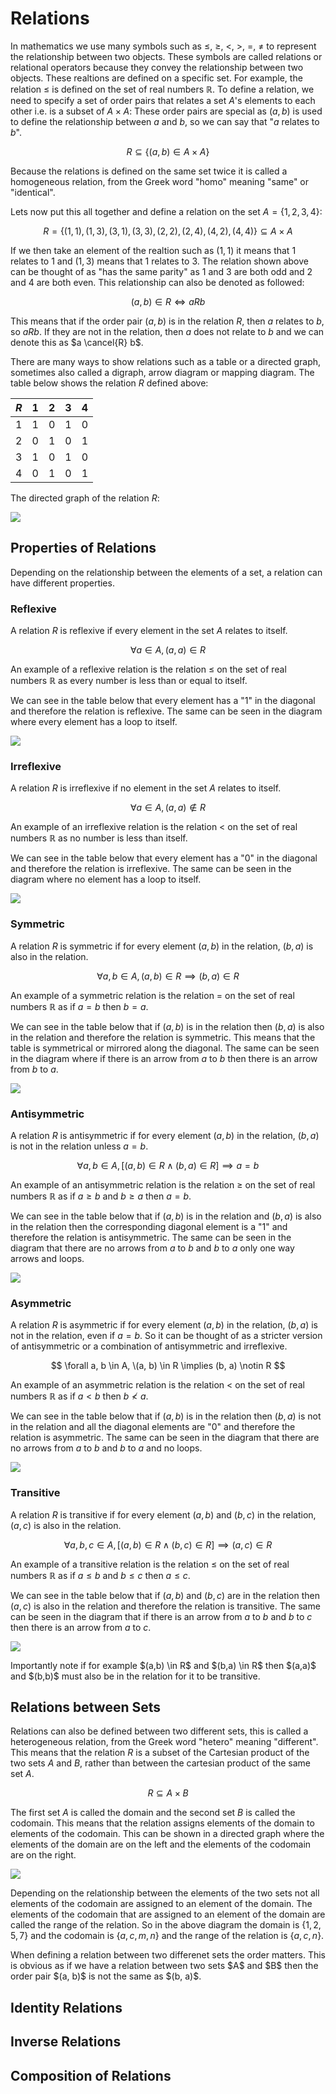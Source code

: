 
# Relations

In mathematics we use many symbols such as $\leq$, $\geq$, $<$, $>$, $=$, $\neq$ to represent the relationship between two objects. These symbols are called relations or relational operators because they convey the relationship between two objects.
These realtions are defined on a specific set. For example, the relation $\leq$ is defined on the set of real numbers $\mathbb{R}$. To define a relation, we need to specify a set of order pairs that relates a set $A$'s elements to each other i.e. is a subset of $A \times A$:
These order pairs are special as $(a, b)$ is used to define the relationship between $a$ and $b$, so we can say that "$a$ relates to $b$". 

$$
R \subseteq \{(a, b) \in A \times A\}
$$

Because the relations is defined on the same set twice it is called a homogeneous relation, from the Greek word "homo" meaning "same" or "identical".

Lets now put this all together and define a relation on the set $A = \{1, 2, 3, 4\}$:

$$
R = \{(1, 1), (1, 3), (3, 1), (3, 3), (2, 2), (2, 4), (4, 2), (4, 4)\} \subseteq A \times A
$$

If we then take an element of the realtion such as $(1, 1)$ it means that $1$ relates to $1$ and $(1, 3)$ means that $1$ relates to $3$. The relation shown above can be thought of as "has the same parity" as $1$ and $3$ are both odd and $2$ and $4$ are both even.
This relationship can also be denoted as followed:

$$
(a, b) \in R \iff aRb
$$

This means that if the order pair $(a, b)$ is in the relation $R$, then $a$ relates to $b$, so $aRb$. If they are not in the relation, then $a$ does not relate to $b$ and we can denote this as $a \cancel{R} b$.

There are many ways to show relations such as a table or a directed graph, sometimes also called a digraph, arrow diagram or mapping diagram. The table below shows the relation $R$ defined above:

| $R$ | 1 | 2 | 3 | 4 |
|---|---|---|---|---|
|1|1|0|1|0|
|2|0|1|0|1|
|3|1|0|1|0|
|4|0|1|0|1|

The directed graph of the relation $R$:

<Image 
    src="/maths/relationsDiagram.png"
    caption="A directed graph of the relation above."
    width={500}
/>

## Properties of Relations

Depending on the relationship between the elements of a set, a relation can have different properties.

### Reflexive 

A relation $R$ is reflexive if every element in the set $A$ relates to itself. 

$$
\forall a \in A, (a, a) \in R
$$

An example of a reflexive relation is the relation $\leq$ on the set of real numbers $\mathbb{R}$ as every number is less than or equal to itself.

We can see in the table below that every element has a "1" in the diagonal and therefore the relation is reflexive.
The same can be seen in the diagram where every element has a loop to itself.

<Image 
    src="/maths/relationsReflexive.png"
    caption="An example of a reflexive relation."
    width={500}
/>

### Irreflexive

A relation $R$ is irreflexive if no element in the set $A$ relates to itself.

$$
\forall a \in A, (a, a) \notin R
$$

An example of an irreflexive relation is the relation $<$ on the set of real numbers $\mathbb{R}$ as no number is less than itself.

We can see in the table below that every element has a "0" in the diagonal and therefore the relation is irreflexive.
The same can be seen in the diagram where no element has a loop to itself.

<Image 
    src="/maths/relationsIrreflexive.png"
    caption="An example of an irreflexive relation."
    width={500}
/>

### Symmetric

A relation $R$ is symmetric if for every element $(a, b)$ in the relation, $(b, a)$ is also in the relation.

$$
\forall a, b \in A, (a, b) \in R \implies (b, a) \in R
$$

An example of a symmetric relation is the relation $=$ on the set of real numbers $\mathbb{R}$ as if $a = b$ then $b = a$.

We can see in the table below that if $(a, b)$ is in the relation then $(b, a)$ is also in the relation and therefore the relation is symmetric.
This means that the table is symmetrical or mirrored along the diagonal. 
The same can be seen in the diagram where if there is an arrow from $a$ to $b$ then there is an arrow from $b$ to $a$.

<Image 
    src="/maths/relationsSymmetric.png"
    caption="An example of a symmetric relation."
    width={500}
/>

### Antisymmetric

A relation $R$ is antisymmetric if for every element $(a, b)$ in the relation, $(b, a)$ is not in the relation unless $a = b$.

$$
\forall a, b \in A, \big[(a, b) \in R \land (b, a) \in R\big] \implies a = b
$$

An example of an antisymmetric relation is the relation $\geq$ on the set of real numbers $\mathbb{R}$ as if $a \geq b$ and $b \geq a$ then $a = b$.

We can see in the table below that if $(a, b)$ is in the relation and $(b, a)$ is also in the relation then the corresponding diagonal element is a "1" and therefore the relation is antisymmetric.
The same can be seen in the diagram that there are no arrows from $a$ to $b$ and $b$ to $a$ only one way arrows and loops.

<Image 
    src="/maths/relationsAntisymmetric.png"
    caption="An example of an antisymmetric relation."
    width={500}
/>

### Asymmetric

A relation $R$ is asymmetric if for every element $(a, b)$ in the relation, $(b, a)$ is not in the relation, even if $a = b$. So it can be thought of as a stricter version of antisymmetric or a combination of antisymmetric and irreflexive.

$$
\forall a, b \in A, \(a, b) \in R \implies (b, a) \notin R
$$

An example of an asymmetric relation is the relation $<$ on the set of real numbers $\mathbb{R}$ as if $a < b$ then $b \nless a$.

We can see in the table below that if $(a, b)$ is in the relation then $(b, a)$ is not in the relation and all the diagonal elements are "0" and therefore the relation is asymmetric.
The same can be seen in the diagram that there are no arrows from $a$ to $b$ and $b$ to $a$ and no loops.

<Image 
    src="/maths/relationsAsymmetric.png"
    caption="An example of an asymmetric relation."
    width={500}
/>

### Transitive

A relation $R$ is transitive if for every element $(a, b)$ and $(b, c)$ in the relation, $(a, c)$ is also in the relation.

$$
\forall a, b, c \in A, \big[(a, b) \in R \land (b, c) \in R\big] \implies (a, c) \in R
$$

An example of a transitive relation is the relation $\leq$ on the set of real numbers $\mathbb{R}$ as if $a \leq b$ and $b \leq c$ then $a \leq c$.

We can see in the table below that if $(a, b)$ and $(b, c)$ are in the relation then $(a, c)$ is also in the relation and therefore the relation is transitive.
The same can be seen in the diagram that if there is an arrow from $a$ to $b$ and $b$ to $c$ then there is an arrow from $a$ to $c$.

<Image 
    src="/maths/relationsTransitive.png"
    caption="An example of a transitive relation."
    width={500}
/>

<Callout type="info">
    Importantly note if for example $(a,b) \in R$ and $(b,a) \in R$ then $(a,a)$ and $(b,b)$ must also be in the relation for it to be transitive.
</Callout>

## Relations between Sets

Relations can also be defined between two different sets, this is called a heterogeneous relation, from the Greek word "hetero" meaning "different". This means that the relation $R$ is a subset of the Cartesian product of the two sets $A$ and $B$, rather than between the cartesian product of the same set $A$.

$$
R \subseteq A \times B
$$

The first set $A$ is called the domain and the second set $B$ is called the codomain. This means that the relation assigns elements of the domain to elements of the codomain.
This can be shown in a directed graph where the elements of the domain are on the left and the elements of the codomain are on the right.

<Image 
    src="/maths/relationsHeteregenous.png"
    caption="An example of a relation between two different sets."
    width={500}
/>

Depending on the relationship between the elements of the two sets not all elements of the codomain are assigned to an element of the domain. The elements of the codomain that are assigned to an element of the domain are called the range of the relation.
So in the above diagram the domain is $\{1,2,5,7\}$ and the codomain is $\{a,c,m,n\}$ and the range of the relation is $\{a,c,n\}$.

<Callout type="info">
When defining a relation between two differenet sets the order matters. This is obvious as if we have a relation between two sets $A$ and $B$ then the order pair $(a, b)$ is not the same as $(b, a)$. 
</Callout>

## Identity Relations

## Inverse Relations

## Composition of Relations
